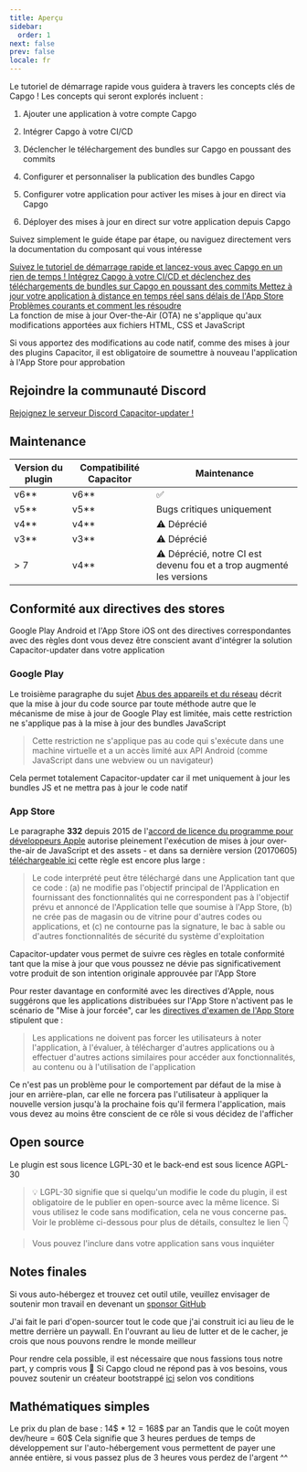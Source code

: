 ```yaml
---
title: Aperçu
sidebar:
  order: 1
next: false
prev: false
locale: fr
---
```



Le tutoriel de démarrage rapide vous guidera à travers les concepts clés de Capgo ! Les concepts qui seront explorés incluent :

<Steps>

1. Ajouter une application à votre compte Capgo

2. Intégrer Capgo à votre CI/CD

3. Déclencher le téléchargement des bundles sur Capgo en poussant des commits

4. Configurer et personnaliser la publication des bundles Capgo

5. Configurer votre application pour activer les mises à jour en direct via Capgo

6. Déployer des mises à jour en direct sur votre application depuis Capgo

</Steps>

Suivez simplement le guide étape par étape, ou naviguez directement vers la documentation du composant qui vous intéresse

<CardGrid stagger>
  <a href="/docs/getting-started/add-an-app/" ><Card title="Commencer le tutoriel" icon="rocket" >
    Suivez le tutoriel de démarrage rapide et lancez-vous avec Capgo en un rien de temps !
  </Card></a>
  <a href="/docs/getting-started/deploy/"><Card title="Facile à intégrer" icon="pencil">
    Intégrez Capgo à votre CI/CD et déclenchez des téléchargements de bundles sur Capgo en poussant des commits
  </Card></a>
  <a href="/docs/getting-started/live-updates"><Card title="Documentation des mises à jour en direct" icon="setting">
    Mettez à jour votre application à distance en temps réel sans délais de l'App Store
  </Card></a>
  <a href="/docs/getting-started/trouble-shooting"><Card title="Dépannage" icon="open-book">
    Problèmes courants et comment les résoudre
  </Card></a>
</CardGrid>

<Aside type="tip">
La fonction de mise à jour Over-the-Air (OTA) ne s'applique qu'aux modifications apportées aux fichiers HTML, CSS et JavaScript

Si vous apportez des modifications au code natif, comme des mises à jour des plugins Capacitor, il est obligatoire de soumettre à nouveau l'application à l'App Store pour approbation
</Aside>

## Rejoindre la communauté Discord

[Rejoignez le serveur Discord Capacitor-updater !](https://discordcom/invite/VnYRvBfgA6)

## Maintenance

| Version du plugin | Compatibilité Capacitor | Maintenance       |
| ---------------- | ----------------------- | ----------------- |
| v6\*\*         | v6\*\*                | ✅                |
| v5\*\*         | v5\*\*                | Bugs critiques uniquement |
| v4\*\*         | v4\*\*                | ⚠️ Déprécié |
| v3\*\*         | v3\*\*                | ⚠️ Déprécié     |
| > 7             | v4\*\*                | ⚠️ Déprécié, notre CI est devenu fou et a trop augmenté les versions     |

## Conformité aux directives des stores

Google Play Android et l'App Store iOS ont des directives correspondantes avec des règles dont vous devez être conscient avant d'intégrer la solution Capacitor-updater dans votre application

### Google Play

Le troisième paragraphe du sujet [Abus des appareils et du réseau](https://supportgooglecom/googleplay/android-developer/answer/9888379/?hl=en) décrit que la mise à jour du code source par toute méthode autre que le mécanisme de mise à jour de Google Play est limitée, mais cette restriction ne s'applique pas à la mise à jour des bundles JavaScript
> Cette restriction ne s'applique pas au code qui s'exécute dans une machine virtuelle et a un accès limité aux API Android (comme JavaScript dans une webview ou un navigateur)

Cela permet totalement Capacitor-updater car il met uniquement à jour les bundles JS et ne mettra pas à jour le code natif

### App Store

Le paragraphe **332** depuis 2015 de l'[accord de licence du programme pour développeurs Apple](https://developerapplecom/programs/ios/information/) autorise pleinement l'exécution de mises à jour over-the-air de JavaScript et des assets - et dans sa dernière version (20170605) [téléchargeable ici](https://developerapplecom/terms/) cette règle est encore plus large :

> Le code interprété peut être téléchargé dans une Application tant que ce code : (a) ne modifie pas l'objectif principal de l'Application en fournissant des fonctionnalités qui ne correspondent pas à l'objectif prévu et annoncé de l'Application telle que soumise à l'App Store, (b) ne crée pas de magasin ou de vitrine pour d'autres codes ou applications, et (c) ne contourne pas la signature, le bac à sable ou d'autres fonctionnalités de sécurité du système d'exploitation

Capacitor-updater vous permet de suivre ces règles en totale conformité tant que la mise à jour que vous poussez ne dévie pas significativement votre produit de son intention originale approuvée par l'App Store

Pour rester davantage en conformité avec les directives d'Apple, nous suggérons que les applications distribuées sur l'App Store n'activent pas le scénario de "Mise à jour forcée", car les [directives d'examen de l'App Store](https://developerapplecom/app-store/review/guidelines/) stipulent que :

> Les applications ne doivent pas forcer les utilisateurs à noter l'application, à l'évaluer, à télécharger d'autres applications ou à effectuer d'autres actions similaires pour accéder aux fonctionnalités, au contenu ou à l'utilisation de l'application

Ce n'est pas un problème pour le comportement par défaut de la mise à jour en arrière-plan, car elle ne forcera pas l'utilisateur à appliquer la nouvelle version jusqu'à la prochaine fois qu'il fermera l'application, mais vous devez au moins être conscient de ce rôle si vous décidez de l'afficher

## Open source

Le plugin est sous licence LGPL-30 et le back-end est sous licence AGPL-30

> 💡 LGPL-30 signifie que si quelqu'un modifie le code du plugin, il est obligatoire de le publier en open-source avec la même licence. Si vous utilisez le code sans modification, cela ne vous concerne pas. Voir le problème ci-dessous pour plus de détails, consultez le lien 👇

<LinkCard
	title="Licences ?"
	href="https://githubcom/Cap-go/capacitor-updater/issues/7"
/>

<LinkCard
	title="Essayez GPTS Capgo pour obtenir de l'aide au lieu de lire la documentation"
	href="https://chatopenaicom/g/g-3dMwHbF2w-capgo-doc-gpt"
/>

> Vous pouvez l'inclure dans votre application sans vous inquiéter

## Notes finales

Si vous auto-hébergez et trouvez cet outil utile, veuillez envisager de soutenir mon travail en devenant un [sponsor GitHub](https://githubcom/sponsors/riderx/)

J'ai fait le pari d'open-sourcer tout le code que j'ai construit ici au lieu de le mettre derrière un paywall. En l'ouvrant au lieu de lutter et de le cacher, je crois que nous pouvons rendre le monde meilleur

Pour rendre cela possible, il est nécessaire que nous fassions tous notre part, y compris vous 🥹 Si Capgo cloud ne répond pas à vos besoins, vous pouvez soutenir un créateur bootstrappé [ici](https://githubcom/sponsors/riderx/) selon vos conditions

## Mathématiques simples

Le prix du plan de base : 14$ * 12 = 168$ par an
Tandis que le coût moyen dev/heure = 60$
Cela signifie que 3 heures perdues de temps de développement sur l'auto-hébergement vous permettent de payer une année entière, si vous passez plus de 3 heures vous perdez de l'argent ^^